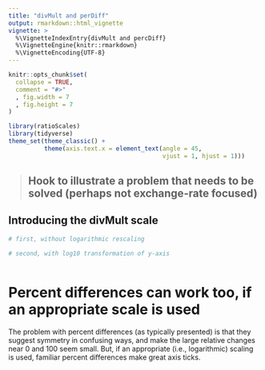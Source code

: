 ```yaml
---
title: "divMult and perDiff"
output: rmarkdown::html_vignette
vignette: >
  %\VignetteIndexEntry{divMult and percDiff}
  %\VignetteEngine{knitr::rmarkdown}
  %\VignetteEncoding{UTF-8}
---
```


```r
knitr::opts_chunk$set(
  collapse = TRUE,
  comment = "#>"
  , fig.width = 7
  , fig.height = 7
)
```

```r
library(ratioScales)
library(tidyverse)
theme_set(theme_classic() +
          theme(axis.text.x = element_text(angle = 45,
                                           vjust = 1, hjust = 1)))
```

<!-- this is a new vignette to illustrate use case for the divMult scale -->>
## Hook to illustrate a problem that needs to be solved (perhaps not exchange-rate focused)


## Introducing the divMult scale

<!-- generally want to show how existing scales challenge intuitions or engender misunderstanding-->

```r

# first, without logarithmic rescaling

# second, with log10 transformation of y-axis


```
<!-- text explaining how divMult makes way more sense in many contexts -->
``` r


```


<!-- Then, want to provide percDiff as a good compromise as well -->

# Percent differences can work too, if an appropriate scale is used

The problem with percent differences (as typically presented) is that they suggest
symmetry in confusing ways, and make the large relative changes near 0 and 100 
seem small. But, if an appropriate (i.e., logarithmic) scaling is used, familiar
percent differences make great axis ticks. 



```r


```
